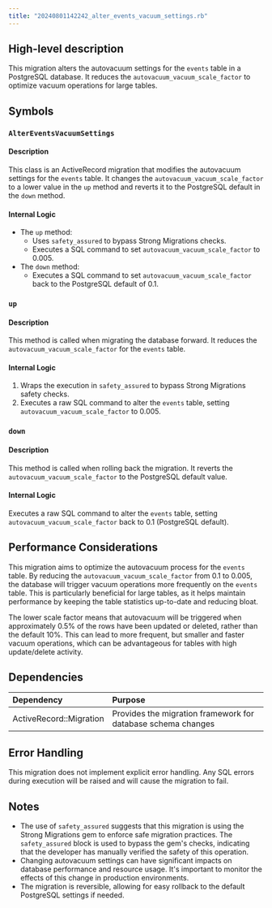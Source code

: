 ```yaml
---
title: "20240801142242_alter_events_vacuum_settings.rb"
---
```


## High-level description
This migration alters the autovacuum settings for the `events` table in a PostgreSQL database. It reduces the `autovacuum_vacuum_scale_factor` to optimize vacuum operations for large tables.

## Symbols

### `AlterEventsVacuumSettings`
#### Description
This class is an ActiveRecord migration that modifies the autovacuum settings for the `events` table. It changes the `autovacuum_vacuum_scale_factor` to a lower value in the `up` method and reverts it to the PostgreSQL default in the `down` method.

#### Internal Logic
- The `up` method:
  - Uses `safety_assured` to bypass Strong Migrations checks.
  - Executes a SQL command to set `autovacuum_vacuum_scale_factor` to 0.005.
- The `down` method:
  - Executes a SQL command to set `autovacuum_vacuum_scale_factor` back to the PostgreSQL default of 0.1.

### `up`
#### Description
This method is called when migrating the database forward. It reduces the `autovacuum_vacuum_scale_factor` for the `events` table.

#### Internal Logic
1. Wraps the execution in `safety_assured` to bypass Strong Migrations safety checks.
2. Executes a raw SQL command to alter the `events` table, setting `autovacuum_vacuum_scale_factor` to 0.005.

### `down`
#### Description
This method is called when rolling back the migration. It reverts the `autovacuum_vacuum_scale_factor` to the PostgreSQL default value.

#### Internal Logic
Executes a raw SQL command to alter the `events` table, setting `autovacuum_vacuum_scale_factor` back to 0.1 (PostgreSQL default).

## Performance Considerations
This migration aims to optimize the autovacuum process for the `events` table. By reducing the `autovacuum_vacuum_scale_factor` from 0.1 to 0.005, the database will trigger vacuum operations more frequently on the `events` table. This is particularly beneficial for large tables, as it helps maintain performance by keeping the table statistics up-to-date and reducing bloat.

The lower scale factor means that autovacuum will be triggered when approximately 0.5% of the rows have been updated or deleted, rather than the default 10%. This can lead to more frequent, but smaller and faster vacuum operations, which can be advantageous for tables with high update/delete activity.

## Dependencies
| Dependency | Purpose |
|:-----------|:--------|
| ActiveRecord::Migration | Provides the migration framework for database schema changes |

## Error Handling
This migration does not implement explicit error handling. Any SQL errors during execution will be raised and will cause the migration to fail.

## Notes
- The use of `safety_assured` suggests that this migration is using the Strong Migrations gem to enforce safe migration practices. The `safety_assured` block is used to bypass the gem's checks, indicating that the developer has manually verified the safety of this operation.
- Changing autovacuum settings can have significant impacts on database performance and resource usage. It's important to monitor the effects of this change in production environments.
- The migration is reversible, allowing for easy rollback to the default PostgreSQL settings if needed.
